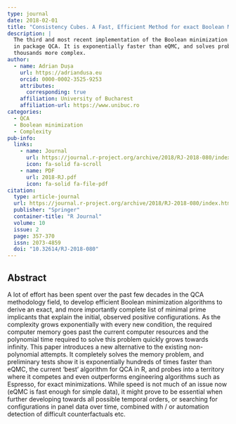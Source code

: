 ```yaml
---
type: journal
date: 2018-02-01
title: "Consistency Cubes. A Fast, Efficient Method for exact Boolean Minimization"
description: |
  The third and most recent implementation of the Boolean minimization algorithm
  in package QCA. It is exponentially faster than eQMC, and solves problems tens of
  thousands more complex.
author:
  - name: Adrian Dușa
    url: https://adriandusa.eu
    orcid: 0000-0002-3525-9253
    attributes:
      corresponding: true
    affiliation: University of Bucharest
    affiliation-url: https://www.unibuc.ro
categories:
  - QCA
  - Boolean minimization
  - Complexity
pub-info:
  links:
    - name: Journal
      url: https://journal.r-project.org/archive/2018/RJ-2018-080/index.html
      icon: fa-solid fa-scroll
    - name: PDF
      url: 2018-RJ.pdf
      icon: fa-solid fa-file-pdf
citation:
  type: article-journal
  url: https://journal.r-project.org/archive/2018/RJ-2018-080/index.html
  publisher: "Springer"
  container-title: "R Journal"
  volume: 10
  issue: 2
  page: 357-370
  issn: 2073-4859
  doi: "10.32614/RJ-2018-080"
---
```


## Abstract

A lot of effort has been spent over the past few decades in the QCA methodology field, to develop efficient Boolean minimization algorithms to derive an exact, and more importantly complete list of minimal prime implicants that explain the initial, observed positive configurations. As the complexity grows exponentially with every new condition, the required computer memory goes past the current computer resources and the polynomial time required to solve this problem quickly grows towards infinity. This paper introduces a new alternative to the existing non-polynomial attempts. It completely solves the memory problem, and preliminary tests show it is exponentially hundreds of times faster than eQMC, the current 'best' algorithm for QCA in R, and probes into a territory where it competes and even outperforms engineering algorithms such as Espresso, for exact minimizations. While speed is not much of an issue now (eQMC is fast enough for simple data), it might prove to be essential when further developing towards all possible temporal orders, or searching for configurations in panel data over time, combined with / or automation detection of difficult counterfactuals etc.
